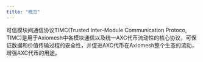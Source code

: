 ```yaml
---
title: "概览"
---
```


可信模块间通信协议TIMC(Trusted Inter-Module Communication Protoco, TIMC)是用于Axiomesh中各模块通信以及统一AXC代币流动性的核心协议，可保证数据和价值传输过程的安全性，并促进AXC代币在Axiomesh整个生态的流动，增强AXC代币的用途。
